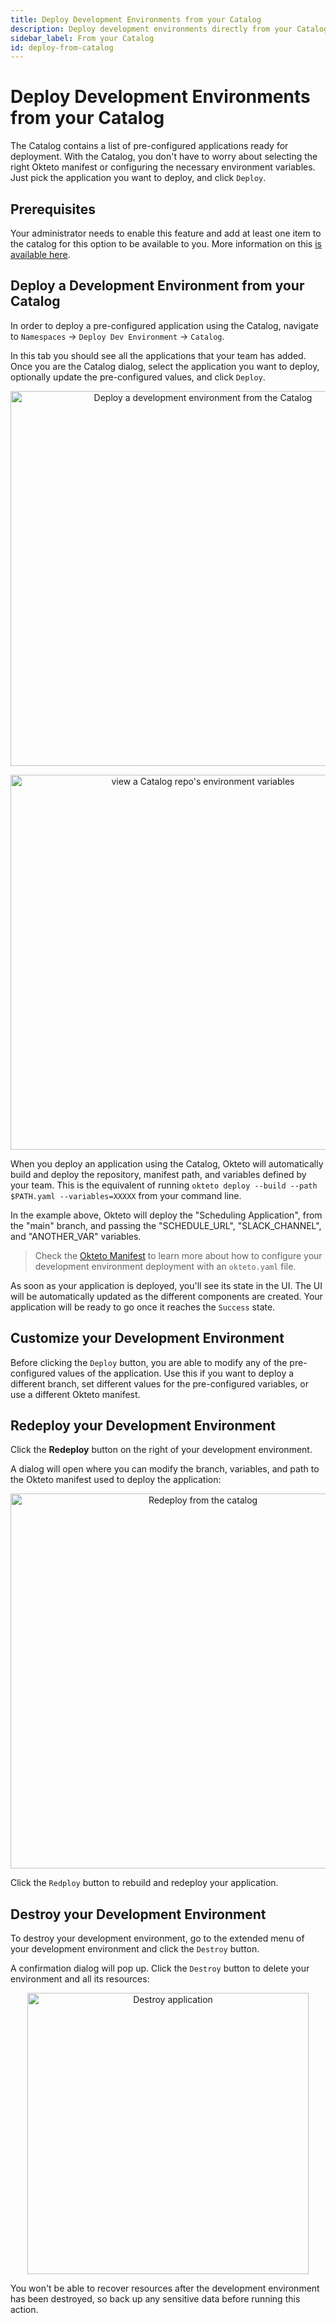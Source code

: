 ```yaml
---
title: Deploy Development Environments from your Catalog
description: Deploy development environments directly from your Catalog
sidebar_label: From your Catalog
id: deploy-from-catalog
---
```



# Deploy Development Environments from your Catalog <TiersList tiers="Scale Enterprise Self-Hosted" />

The Catalog contains a list of pre-configured applications ready for deployment. With the Catalog, you don't have to worry about selecting the right Okteto manifest or configuring the necessary environment variables. Just pick the application you want to deploy, and click `Deploy`.

## Prerequisites

Your administrator needs to enable this feature and add at least one item to the catalog for this option to be available to you. More information on this [is available here](admin/catalog.mdx).

## Deploy a Development Environment from your Catalog

In order to deploy a pre-configured application using the Catalog, navigate to `Namespaces` → `Deploy Dev Environment` → `Catalog`.

In this tab you should see all the applications that your team has added. Once you are the Catalog dialog, select the application you want to deploy, optionally update the pre-configured values, and click `Deploy`.

<p align="center">
  <Image
    src={require("@site/static/img/gc_deploy_dev_env-v1.17+.png").default}
    alt="Deploy a development environment from the Catalog"
    width="600"
  />
</p>

<p align="center">
  <Image
    src={require("@site/static/img/gc_deploy_view_env_vars-v1.17+.png").default}
    alt="view a Catalog repo's environment variables"
    width="600"
  />
</p>

When you deploy an application using the Catalog, Okteto will automatically build and deploy the repository, manifest path, and variables defined by your team. This is the equivalent of running `okteto deploy --build --path $PATH.yaml --variables=XXXXX` from your command line.

In the example above, Okteto will deploy the "Scheduling Application", from the "main" branch, and passing the "SCHEDULE_URL", "SLACK_CHANNEL", and "ANOTHER_VAR" variables.

> Check the [Okteto Manifest](reference/okteto-manifest.mdx) to learn more about how to configure your development environment deployment with an `okteto.yaml` file.

As soon as your application is deployed, you'll see its state in the UI. The UI will be automatically updated as the different components are created.
Your application will be ready to go once it reaches the `Success` state.

## Customize your Development Environment

Before clicking the `Deploy` button, you are able to modify any of the pre-configured values of the application. Use this if you want to deploy a different branch, set different values for the pre-configured variables, or use a different Okteto manifest.

## Redeploy your Development Environment

Click the **Redeploy** button on the right of your development environment.

A dialog will open where you can modify the branch, variables, and path to the Okteto manifest used to deploy the application:

<p align="center">
  <Image
    src={require("@site/static/img/redeploy-catalog-v1.17+.png").default}
    alt="Redeploy from the catalog"
    width="600"
  />
</p>

Click the `Redploy` button to rebuild and redeploy your application.

## Destroy your Development Environment

To destroy your development environment, go to the extended menu of your development environment and click the `Destroy` button.

A confirmation dialog will pop up. Click the `Destroy` button to delete your environment and all its resources:

<p align="center">
  <Image
    src={require("@site/static/img/destroy-catalog.png").default}
    alt="Destroy application"
    width="450"
  />
</p>

You won't be able to recover resources after the development environment has been destroyed, so back up any sensitive data before running this action.
